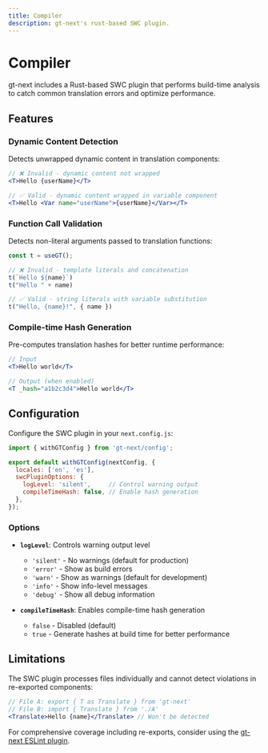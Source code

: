 ```yaml
---
title: Compiler
description: gt-next's rust-based SWC plugin.
---
```


# Compiler

gt-next includes a Rust-based SWC plugin that performs build-time analysis to catch common translation errors and optimize performance.

## Features

### Dynamic Content Detection
Detects unwrapped dynamic content in translation components:

```jsx
// ❌ Invalid - dynamic content not wrapped
<T>Hello {userName}</T>

// ✅ Valid - dynamic content wrapped in variable component  
<T>Hello <Var name="userName">{userName}</Var></T>
```

### Function Call Validation
Detects non-literal arguments passed to translation functions:

```jsx
const t = useGT();

// ❌ Invalid - template literals and concatenation
t(`Hello ${name}`)
t("Hello " + name)

// ✅ Valid - string literals with variable substitution
t("Hello, {name}!", { name })
```

### Compile-time Hash Generation
Pre-computes translation hashes for better runtime performance:

```jsx
// Input
<T>Hello world</T>

// Output (when enabled)
<T _hash="a1b2c3d4">Hello world</T>
```

## Configuration

Configure the SWC plugin in your `next.config.js`:

```javascript
import { withGTConfig } from 'gt-next/config';

export default withGTConfig(nextConfig, {
  locales: ['en', 'es'],
  swcPluginOptions: {
    logLevel: 'silent',     // Control warning output
    compileTimeHash: false, // Enable hash generation
  },
});
```

### Options

- **`logLevel`**: Controls warning output level
  - `'silent'` - No warnings (default for production)
  - `'error'` - Show as build errors
  - `'warn'` - Show as warnings (default for development)
  - `'info'` - Show info-level messages
  - `'debug'` - Show all debug information

- **`compileTimeHash`**: Enables compile-time hash generation
  - `false` - Disabled (default)
  - `true` - Generate hashes at build time for better performance

## Limitations

The SWC plugin processes files individually and cannot detect violations in re-exported components:

```jsx
// File A: export { T as Translate } from 'gt-next'
// File B: import { Translate } from './A'
<Translate>Hello {name}</Translate> // Won't be detected
```

For comprehensive coverage including re-exports, consider using the [gt-next ESLint plugin](/docs/next-lint).